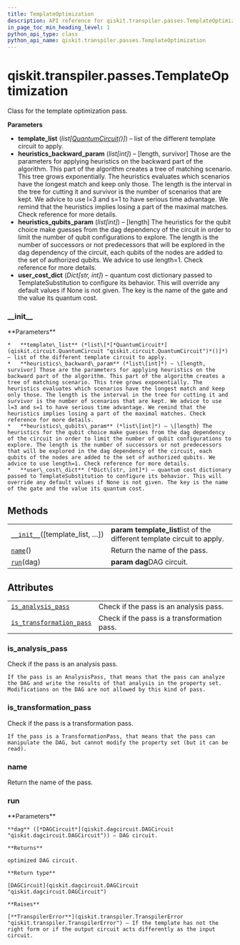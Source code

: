 ```yaml
---
title: TemplateOptimization
description: API reference for qiskit.transpiler.passes.TemplateOptimization
in_page_toc_min_heading_level: 1
python_api_type: class
python_api_name: qiskit.transpiler.passes.TemplateOptimization
---
```


# qiskit.transpiler.passes.TemplateOptimization

<Class id="qiskit.transpiler.passes.TemplateOptimization" isDedicatedPage={true} github="https://github.com/qiskit/qiskit/tree/stable/0.18/qiskit/transpiler/passes/optimization/template_optimization.py" signature="TemplateOptimization(*args, **kwargs)" modifiers="class">
  Class for the template optimization pass.

  **Parameters**

  *   **template\_list** (*list\[*[*QuantumCircuit*](qiskit.circuit.QuantumCircuit "qiskit.circuit.QuantumCircuit")*()]*) – list of the different template circuit to apply.
  *   **heuristics\_backward\_param** (*list\[int]*) – \[length, survivor] Those are the parameters for applying heuristics on the backward part of the algorithm. This part of the algorithm creates a tree of matching scenario. This tree grows exponentially. The heuristics evaluates which scenarios have the longest match and keep only those. The length is the interval in the tree for cutting it and survivor is the number of scenarios that are kept. We advice to use l=3 and s=1 to have serious time advantage. We remind that the heuristics implies losing a part of the maximal matches. Check reference for more details.
  *   **heuristics\_qubits\_param** (*list\[int]*) – \[length] The heuristics for the qubit choice make guesses from the dag dependency of the circuit in order to limit the number of qubit configurations to explore. The length is the number of successors or not predecessors that will be explored in the dag dependency of the circuit, each qubits of the nodes are added to the set of authorized qubits. We advice to use length=1. Check reference for more details.
  *   **user\_cost\_dict** (*Dict\[str, int]*) – quantum cost dictionary passed to TemplateSubstitution to configure its behavior. This will override any default values if None is not given. The key is the name of the gate and the value its quantum cost.

  ### \_\_init\_\_

  <Function id="qiskit.transpiler.passes.TemplateOptimization.__init__" signature="__init__(template_list=None, heuristics_qubits_param=None, heuristics_backward_param=None, user_cost_dict=None)">
    **Parameters**

    *   **template\_list** (*list\[*[*QuantumCircuit*](qiskit.circuit.QuantumCircuit "qiskit.circuit.QuantumCircuit")*()]*) – list of the different template circuit to apply.
    *   **heuristics\_backward\_param** (*list\[int]*) – \[length, survivor] Those are the parameters for applying heuristics on the backward part of the algorithm. This part of the algorithm creates a tree of matching scenario. This tree grows exponentially. The heuristics evaluates which scenarios have the longest match and keep only those. The length is the interval in the tree for cutting it and survivor is the number of scenarios that are kept. We advice to use l=3 and s=1 to have serious time advantage. We remind that the heuristics implies losing a part of the maximal matches. Check reference for more details.
    *   **heuristics\_qubits\_param** (*list\[int]*) – \[length] The heuristics for the qubit choice make guesses from the dag dependency of the circuit in order to limit the number of qubit configurations to explore. The length is the number of successors or not predecessors that will be explored in the dag dependency of the circuit, each qubits of the nodes are added to the set of authorized qubits. We advice to use length=1. Check reference for more details.
    *   **user\_cost\_dict** (*Dict\[str, int]*) – quantum cost dictionary passed to TemplateSubstitution to configure its behavior. This will override any default values if None is not given. The key is the name of the gate and the value its quantum cost.
  </Function>

  ## Methods

  |                                                                                                                                                      |                                                                          |
  | ---------------------------------------------------------------------------------------------------------------------------------------------------- | ------------------------------------------------------------------------ |
  | [`__init__`](#qiskit.transpiler.passes.TemplateOptimization.__init__ "qiskit.transpiler.passes.TemplateOptimization.__init__")(\[template\_list, …]) | **param template\_list**list of the different template circuit to apply. |
  | [`name`](#qiskit.transpiler.passes.TemplateOptimization.name "qiskit.transpiler.passes.TemplateOptimization.name")()                                 | Return the name of the pass.                                             |
  | [`run`](#qiskit.transpiler.passes.TemplateOptimization.run "qiskit.transpiler.passes.TemplateOptimization.run")(dag)                                 | **param dag**DAG circuit.                                                |

  ## Attributes

  |                                                                                                                                                                          |                                             |
  | ------------------------------------------------------------------------------------------------------------------------------------------------------------------------ | ------------------------------------------- |
  | [`is_analysis_pass`](#qiskit.transpiler.passes.TemplateOptimization.is_analysis_pass "qiskit.transpiler.passes.TemplateOptimization.is_analysis_pass")                   | Check if the pass is an analysis pass.      |
  | [`is_transformation_pass`](#qiskit.transpiler.passes.TemplateOptimization.is_transformation_pass "qiskit.transpiler.passes.TemplateOptimization.is_transformation_pass") | Check if the pass is a transformation pass. |

  ### is\_analysis\_pass

  <Function id="qiskit.transpiler.passes.TemplateOptimization.is_analysis_pass" signature="is_analysis_pass" modifiers="property">
    Check if the pass is an analysis pass.

    If the pass is an AnalysisPass, that means that the pass can analyze the DAG and write the results of that analysis in the property set. Modifications on the DAG are not allowed by this kind of pass.
  </Function>

  ### is\_transformation\_pass

  <Function id="qiskit.transpiler.passes.TemplateOptimization.is_transformation_pass" signature="is_transformation_pass" modifiers="property">
    Check if the pass is a transformation pass.

    If the pass is a TransformationPass, that means that the pass can manipulate the DAG, but cannot modify the property set (but it can be read).
  </Function>

  ### name

  <Function id="qiskit.transpiler.passes.TemplateOptimization.name" signature="name()">
    Return the name of the pass.
  </Function>

  ### run

  <Function id="qiskit.transpiler.passes.TemplateOptimization.run" signature="run(dag)">
    **Parameters**

    **dag** ([*DAGCircuit*](qiskit.dagcircuit.DAGCircuit "qiskit.dagcircuit.DAGCircuit")) – DAG circuit.

    **Returns**

    optimized DAG circuit.

    **Return type**

    [DAGCircuit](qiskit.dagcircuit.DAGCircuit "qiskit.dagcircuit.DAGCircuit")

    **Raises**

    [**TranspilerError**](qiskit.transpiler.TranspilerError "qiskit.transpiler.TranspilerError") – If the template has not the right form or if the output circuit acts differently as the input circuit.
  </Function>
</Class>

